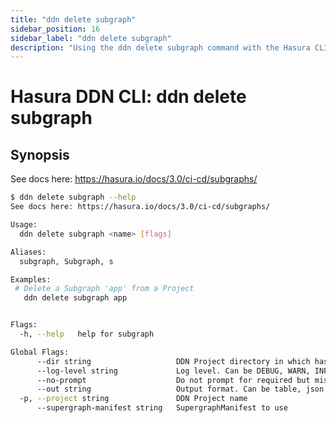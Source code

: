 ```yaml
---
title: "ddn delete subgraph"
sidebar_position: 16
sidebar_label: "ddn delete subgraph"
description: "Using the ddn delete subgraph command with the Hasura CLI"
---
```


# Hasura DDN CLI: ddn delete subgraph

## Synopsis
See docs here: https://hasura.io/docs/3.0/ci-cd/subgraphs/

```bash
$ ddn delete subgraph --help
See docs here: https://hasura.io/docs/3.0/ci-cd/subgraphs/

Usage:
  ddn delete subgraph <name> [flags]

Aliases:
  subgraph, Subgraph, s

Examples:
 # Delete a Subgraph 'app' from a Project
   ddn delete subgraph app


Flags:
  -h, --help   help for subgraph

Global Flags:
      --dir string                   DDN Project directory in which hasura.yaml is present (default ".")
      --log-level string             Log level. Can be DEBUG, WARN, INFO, ERROR, or FATAL. (default "INFO")
      --no-prompt                    Do not prompt for required but missing flags
      --out string                   Output format. Can be table, json or yaml. (default "table")
  -p, --project string               DDN Project name
      --supergraph-manifest string   SupergraphManifest to use
```

